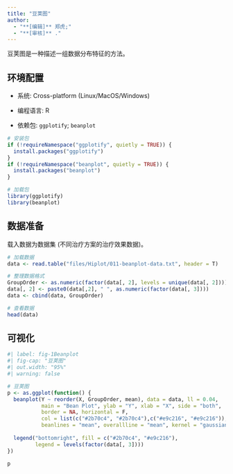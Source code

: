 ```yaml
---
title: "豆荚图"
author:
  - "**[编辑]** 郑虎;"
  - "**[审核]** ."
---
```


豆荚图是一种描述一组数据分布特征的方法。

## 环境配置

-   系统: Cross-platform (Linux/MacOS/Windows)

-   编程语言: R

-   依赖包: `ggplotify`; `beanplot`

```r
# 安装包
if (!requireNamespace("ggplotify", quietly = TRUE)) {
  install.packages("ggplotify")
}
if (!requireNamespace("beanplot", quietly = TRUE)) {
  install.packages("beanplot")
}

# 加载包
library(ggplotify)
library(beanplot)
```

## 数据准备

载入数据为数据集 (不同治疗方案的治疗效果数据)。

```r
# 加载数据
data <- read.table("files/Hiplot/011-beanplot-data.txt", header = T)

# 整理数据格式
GroupOrder <- as.numeric(factor(data[, 2], levels = unique(data[, 2])))
data[, 2] <- paste0(data[,2], " ", as.numeric(factor(data[, 3])))
data <- cbind(data, GroupOrder)

# 查看数据
head(data)
```

## 可视化

```r
#| label: fig-1Beanplot
#| fig-cap: "豆荚图"
#| out.width: "95%"
#| warning: false

# 豆荚图
p <- as.ggplot(function() {
  beanplot(Y ~ reorder(X, GroupOrder, mean), data = data, ll = 0.04,
           main = "Bean Plot", ylab = "Y", xlab = "X", side = "both",
           border = NA, horizontal = F, 
           col = list(c("#2b70c4", "#2b70c4"),c("#e9c216", "#e9c216")),
           beanlines = "mean", overallline = "mean", kernel = "gaussian")
  
  legend("bottomright", fill = c("#2b70c4", "#e9c216"),
         legend = levels(factor(data[, 3])))
})

p
```



